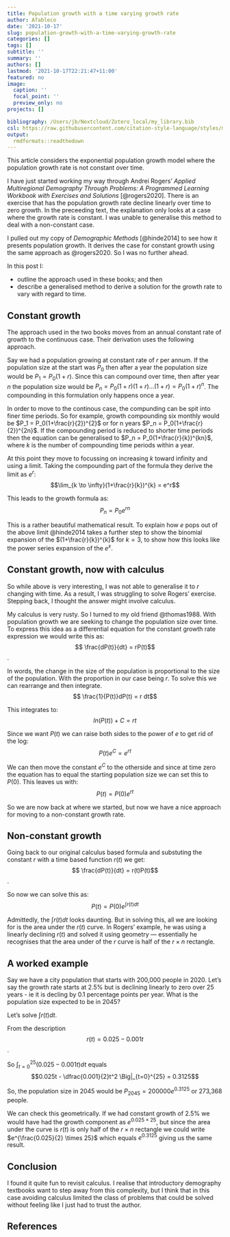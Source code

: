 ```yaml
---
title: Population growth with a time varying growth rate
author: Afableco
date: '2021-10-17'
slug: population-growth-with-a-time-varying-growth-rate
categories: []
tags: []
subtitle: ''
summary: ''
authors: []
lastmod: '2021-10-17T22:21:47+11:00'
featured: no
image:
  caption: ''
  focal_point: ''
  preview_only: no
projects: []

bibliography: /Users/jb/Nextcloud/Zotero_local/my_library.bib
csl: https://raw.githubusercontent.com/citation-style-language/styles/master/demographic-research.csl
output:
  rmdformats::readthedown
---
```

This article considers the exponential population growth model where the population growth rate is not constant over time.

I have just  started working my way through Andrei Rogers' *Applied Multiregional Demography Through Problems: A Programmed Learning Workbook with Exercises and Solutions* [@rogers2020]. There is an exercise that has the population growth rate decline linearly over time to zero growth. In the preceeding text, the explanation only looks at a case where the growth rate is constant. I was unable to generalise this method to deal with a non-constant case.

I pulled out my copy of *Demographic Methods* [@hinde2014] to see how it presents population growth. It derives the case for constant growth using the same approach as @rogers2020. So I was no further ahead.

In this post I:

- outline the approach used in these books; and then
- describe a generalised method to derive a solution for the growth rate to vary with regard to time.

## Constant growth

The approach used in the two books moves from an annual constant rate of growth to the continuous case.  Their derivation  uses the following approach.

Say we had a population growing at constant rate of $r$ per annum. If the population size at the start was $P_0$ then after a year the population size would be $P_1 = P_0(1+r)$. Since this can compound over time, then after year $n$ the population size would be $P_n = P_0(1+r)(1+r)...(1+r) = P_0(1+r)^n$. The compounding in this formulation only happens once a year.

In order to move to the continous case, the compunding can be spit into finer time periods. So for example, growth compounding six monthly would be $P_1 = P_0(1+\frac{r}{2})^{2}$ or for n years $P_n = P_0(1+\frac{r}{2})^{2n}$. If the compounding period is reduced to shorter time periods then the equation can be generalised to $P_n = P_0(1+\frac{r}{k})^{kn}$, where $k$ is the number of compounding time periods within a year.

At this point they move to focussing on increasing $k$ toward infinity and using a limit. Taking the compounding part of the formula they derive the limit as $e^r$:$$\lim_{k \to \infty}(1+\frac{r}{k})^{k} = e^r$$ 

This leads to the growth formula as: $$P_n = P_0e^{rn}$$

This is a rather beautiful mathematical result. To explain how $e$ pops out of the above limit @hinde2014 takes a further step to show the binomial expansion of the $(1+\frac{r}{k})^{k}$ for $k=3$, to show how this looks like the power series expansion of the $e^x$.

## Constant growth, now with calculus

So while above is very interesting, I was not able to generalise it to $r$ changing with time. As a result, I was struggling to solve Rogers' exercise. Stepping back, I thought the answer might involve calculus.

My calculus is very rusty. So I turned  to my old friend @thomas1988. With population growth we are seeking to change the population size over time. To express this idea as a differential equation for the constant growth rate expression we would write this as: $$ \frac{dP(t)}{dt} = rP(t)$$. 

In words, the change in the size of the population is proportional to the size of the population. With the proportion in our case being $r$. To solve this we can rearrange and then integrate. $$ \frac{1}{P(t)}dP(t) = r dt$$

This integrates to: $$ln(P(t)) + C = rt$$

Since we want $P(t)$ we can raise both sides to the power of $e$ to get rid of the log: $$P(t)e^C = e^{rt}$$

We can then move the constant $e^C$ to the otherside and since at time zero the equation has to equal the starting population size we can set this to $P(0)$. This leaves us with: $$P(t) = P(0)e^{rt}$$

So we are now back at where we started, but now we have a nice approach for moving to a non-constant growth rate.

## Non-constant growth

Going back to our original calculus based formula and substuting the constant $r$ with a time based function $r(t)$ we get:
$$ \frac{dP(t)}{dt} = r(t)P(t)$$. 

So now we can solve this as:$$P(t) = P(0)e^{\int{r(t)dt}}$$

Admittedly, the $\int{r(t)dt}$ looks daunting. But in solving this, all we are looking for is the area under the $r(t)$ curve. In Rogers' example, he was using a linearly declining $r(t)$ and solved it using geometry — essentially he recognises that the area under of the $r$ curve is half of the $r \times n$ rectangle.

## A worked example

Say we have a city population that starts with 200,000 people in 2020. Let's say the growth rate starts at 2.5% but is declining linearly to zero over 25 years - ie it is decling by 0.1 percentage points per year. What is the population size expected to be in 2045?

Let's solve $\int{r(t)dt}$. 

From the description $$r(t) = 0.025 - 0.001t$$. 

So $\int_{t=0}^{25} (0.025 - 0.001t) dt$ equals $$0.025t - \dfrac{0.001}{2}t^2 \Big|_{t=0}^{25} = 0.3125$$

So, the population size  in 2045 would be $P_{2045} = 200000 e^{0.3125}$ or 273,368 people.

We can check this geometrically. If we had constant growth of 2.5% we would have had the growth component as $e^{0.025 \times 25}$, but since the area under the curve is $r(t)$ is only half of the $r \times n$ rectangle we could write $e^{\frac{0.025}{2} \times 25}$ which equals $e^{0.3125}$ giving us the same result.

## Conclusion
I found it quite fun to revisit calculus. I realise that introductory demography textbooks want to step away from this complexity, but I think that in  this case avoiding  calculus limited the class of problems that could be solved without feeling like I just  had to trust the author.

## References
